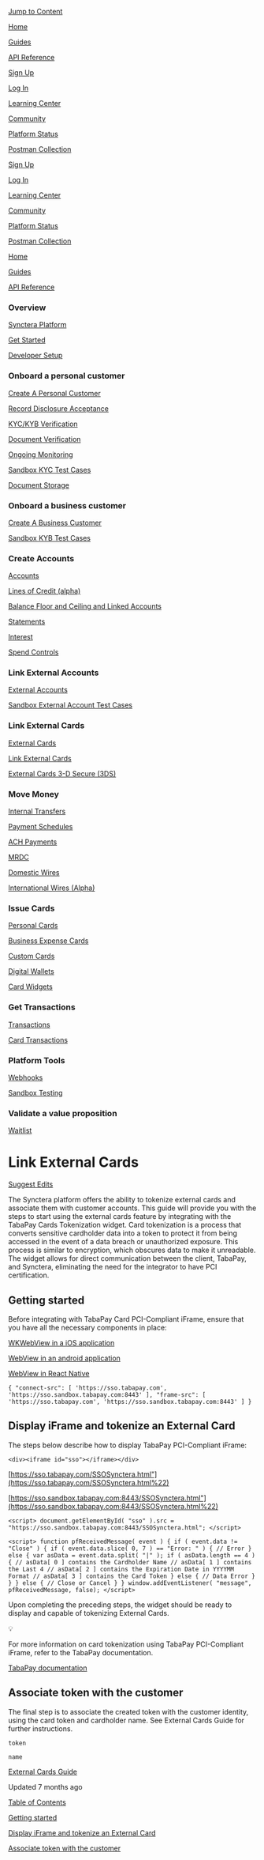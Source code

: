 [Jump to Content](#content)

[](/)

[Home](/)

[Guides](/docs)

[API Reference](/reference)

[Sign Up](https://app.synctera.com/sign-up)

[Log In](https://app.synctera.com)

[Learning Center](https://learn.synctera.com/)

[Community](https://launchpass.com/synctera-community)

[Platform Status](https://status.synctera.com/)

[Postman Collection](https://www.postman.com/synctera/workspace/synctera-public-workspace/)

[](/)

[Sign Up](https://app.synctera.com/sign-up)

[Log In](https://app.synctera.com)

[Learning Center](https://learn.synctera.com/)

[Community](https://launchpass.com/synctera-community)

[Platform Status](https://status.synctera.com/)

[Postman Collection](https://www.postman.com/synctera/workspace/synctera-public-workspace/)

[Home](/)

[Guides](/docs)

[API Reference](/reference)

### Overview

[Synctera Platform](/docs/platform-overview)

[Get Started](/docs/get-started)

[Developer Setup](/docs/dev-setup)

### Onboard a personal customer

[Create A Personal Customer](/docs/create-a-personal-customer)

[Record Disclosure Acceptance](/docs/record-disclosure-acceptance)

[KYC/KYB Verification](/docs/kyc-kyb-verification)

[Document Verification](/docs/document-verification)

[Ongoing Monitoring](/docs/monitoring-guide)

[Sandbox KYC Test Cases](/docs/sandbox-kyc-test-cases)

[Document Storage](/docs/document-storage-guide)

### Onboard a business customer

[Create A Business Customer](/docs/create-a-business)

[Sandbox KYB Test Cases](/docs/sandbox-kyb-test-cases)

### Create Accounts

[Accounts](/docs/create-accounts-guide)

[Lines of Credit (alpha)](/docs/line-of-credit-guide)

[Balance Floor and Ceiling and Linked Accounts](/docs/balance-floor-ceiling)

[Statements](/docs/statements-guide)

[Interest](/docs/interest-guide)

[Spend Controls](/docs/spend-controls-guide)

### Link External Accounts

[External Accounts](/docs/external-accounts-guide)

[Sandbox External Account Test Cases](/docs/sandbox-external-account-test-cases)

### Link External Cards

[External Cards](/docs/external-cards-guide)

[Link External Cards](/docs/link-external-cards)

[External Cards 3-D Secure (3DS)](/docs/external-cards-3ds-guide)

### Move Money

[Internal Transfers](/docs/internal-transfer-guide)

[Payment Schedules](/docs/payment-schedules)

[ACH Payments](/docs/ach-guide)

[MRDC](/docs/create-mobile-deposit-guide)

[Domestic Wires](/docs/domestic-wires)

[International Wires (Alpha)](/docs/international-wires)

### Issue Cards

[Personal Cards](/docs/personal-cards)

[Business Expense Cards](/docs/business-card)

[Custom Cards](/docs/custom-card-images)

[Digital Wallets](/docs/digital-wallets)

[Card Widgets](/docs/card-widgets)

### Get Transactions

[Transactions](/docs/transactions-guide)

[Card Transactions](/docs/card-transactions)

### Platform Tools

[Webhooks](/docs/webhooks-guide)

[Sandbox Testing](/docs/sandbox-testing)

### Validate a value proposition

[Waitlist](/docs/viral-loops-waitlist)

# Link External Cards

[Suggest Edits](/edit/link-external-cards)

The Synctera platform offers the ability to tokenize external cards and associate them with customer accounts. This guide will provide you with the steps to start using the external cards feature by integrating with the TabaPay Cards Tokenization widget. Card tokenization is a process that converts sensitive cardholder data into a token to protect it from being accessed in the event of a data breach or unauthorized exposure. This process is similar to encryption, which obscures data to make it unreadable. The widget allows for direct communication between the client, TabaPay, and Synctera, eliminating the need for the integrator to have PCI certification.

## Getting started

[](#getting-started)

Before integrating with TabaPay Card PCI-Compliant iFrame, ensure that you have all the necessary components in place:

[WKWebView in a iOS application](https://developer.apple.com/documentation/webkit/wkwebview)

[WebView in an android application](https://developer.android.com/guide/webapps/webview)

[WebView in React Native](https://github.com/react-native-webview/react-native-webview)

`{
  "connect-src": [
    'https://sso.tabapay.com',
    'https://sso.sandbox.tabapay.com:8443'
  ],
  "frame-src": [
    'https://sso.tabapay.com',
    'https://sso.sandbox.tabapay.com:8443'
  ]
}
`

## Display iFrame and tokenize an External Card

[](#display-iframe-and-tokenize-an-external-card)

The steps below describe how to display TabaPay PCI-Compliant iFrame:

`<div><iframe id="sso"></iframe></div>
`

[https://sso.tabapay.com/SSOSynctera.html"](https://sso.tabapay.com/SSOSynctera.html%22)

[https://sso.sandbox.tabapay.com:8443/SSOSynctera.html"](https://sso.sandbox.tabapay.com:8443/SSOSynctera.html%22)

`<script>
  document.getElementById( "sso" ).src = "https://sso.sandbox.tabapay.com:8443/SSOSynctera.html";
</script>
`

`<script>
  function pfReceivedMessage( event )
  {
    if ( event.data != "Close" )
    {
      if ( event.data.slice( 0, 7 ) == "Error: " )
      {
        // Error
      }
      else
      {
        var asData = event.data.split( "|" );
        if ( asData.length == 4 )
        {
          // asData[ 0 ] contains the Cardholder Name
          // asData[ 1 ] contains the Last 4
          // asData[ 2 ] contains the Expiration Date in YYYYMM Format
          // asData[ 3 ] contains the Card Token
        }
        else
        {
          // Data Error
        }
      }
    }
    else
    {
      // Close or Cancel
    }
  }
  window.addEventListener( "message", pfReceivedMessage, false);
</script>
`

Upon completing the preceding steps, the widget should be ready to display and capable of tokenizing External Cards.

💡

For more information on card tokenization using TabaPay PCI-Compliant iFrame, refer to the TabaPay documentation.

[TabaPay documentation](https://developers.tabapay.com/docs/pci-compliant-iframe)

## Associate token with the customer

[](#associate-token-with-the-customer)

The final step is to associate the created token with the customer identity, using the card token and cardholder name. See External Cards Guide for further instructions.

`token`

`name`

[External Cards Guide](/docs/external-cards)

Updated 7 months ago 

[Table of Contents](#)

[Getting started](#getting-started)

[Display iFrame and tokenize an External Card](#display-iframe-and-tokenize-an-external-card)

[Associate token with the customer](#associate-token-with-the-customer)

